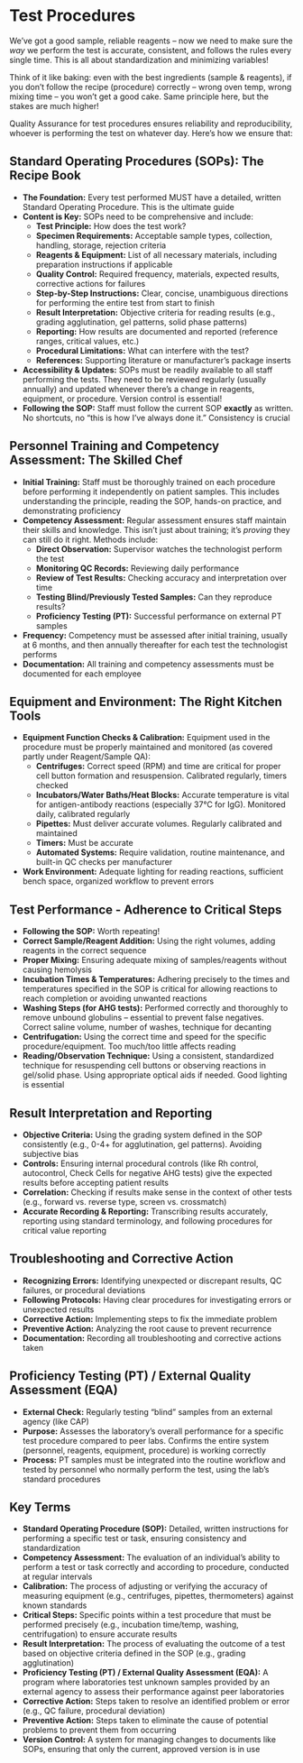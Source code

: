 # Test Procedures {-}

We've got a good sample, reliable reagents – now we need to make sure the *way* we perform the test is accurate, consistent, and follows the rules every single time. This is all about standardization and minimizing variables!

Think of it like baking: even with the best ingredients (sample & reagents), if you don't follow the recipe (procedure) correctly – wrong oven temp, wrong mixing time – you won't get a good cake. Same principle here, but the stakes are much higher!

Quality Assurance for test procedures ensures reliability and reproducibility, whoever is performing the test on whatever day. Here's how we ensure that:

## **Standard Operating Procedures (SOPs): The Recipe Book** {-}

*   **The Foundation:** Every test performed MUST have a detailed, written Standard Operating Procedure. This is the ultimate guide
*   **Content is Key:** SOPs need to be comprehensive and include:
    *   **Test Principle:** How does the test work?
    *   **Specimen Requirements:** Acceptable sample types, collection, handling, storage, rejection criteria
    *   **Reagents & Equipment:** List of all necessary materials, including preparation instructions if applicable
    *   **Quality Control:** Required frequency, materials, expected results, corrective actions for failures
    *   **Step-by-Step Instructions:** Clear, concise, unambiguous directions for performing the entire test from start to finish
    *   **Result Interpretation:** Objective criteria for reading results (e.g., grading agglutination, gel patterns, solid phase patterns)
    *   **Reporting:** How results are documented and reported (reference ranges, critical values, etc.)
    *   **Procedural Limitations:** What can interfere with the test?
    *   **References:** Supporting literature or manufacturer's package inserts
*   **Accessibility & Updates:** SOPs must be readily available to all staff performing the tests. They need to be reviewed regularly (usually annually) and updated whenever there's a change in reagents, equipment, or procedure. Version control is essential!
*   **Following the SOP:** Staff must follow the current SOP **exactly** as written. No shortcuts, no "this is how I've always done it." Consistency is crucial

## **Personnel Training and Competency Assessment: The Skilled Chef** {-}

*   **Initial Training:** Staff must be thoroughly trained on each procedure before performing it independently on patient samples. This includes understanding the principle, reading the SOP, hands-on practice, and demonstrating proficiency
*   **Competency Assessment:** Regular assessment ensures staff maintain their skills and knowledge. This isn't just about training; it's *proving* they can still do it right. Methods include:
    *   **Direct Observation:** Supervisor watches the technologist perform the test
    *   **Monitoring QC Records:** Reviewing daily performance
    *   **Review of Test Results:** Checking accuracy and interpretation over time
    *   **Testing Blind/Previously Tested Samples:** Can they reproduce results?
    *   **Proficiency Testing (PT):** Successful performance on external PT samples
*   **Frequency:** Competency must be assessed after initial training, usually at 6 months, and then annually thereafter for each test the technologist performs
*   **Documentation:** All training and competency assessments must be documented for each employee

## **Equipment and Environment: The Right Kitchen Tools** {-}

*   **Equipment Function Checks & Calibration:** Equipment used in the procedure must be properly maintained and monitored (as covered partly under Reagent/Sample QA):
    *   **Centrifuges:** Correct speed (RPM) and time are critical for proper cell button formation and resuspension. Calibrated regularly, timers checked
    *   **Incubators/Water Baths/Heat Blocks:** Accurate temperature is vital for antigen-antibody reactions (especially 37°C for IgG). Monitored daily, calibrated regularly
    *   **Pipettes:** Must deliver accurate volumes. Regularly calibrated and maintained
    *   **Timers:** Must be accurate
    *   **Automated Systems:** Require validation, routine maintenance, and built-in QC checks per manufacturer
*   **Work Environment:** Adequate lighting for reading reactions, sufficient bench space, organized workflow to prevent errors

## **Test Performance - Adherence to Critical Steps** {-}

*   **Following the SOP:** Worth repeating!
*   **Correct Sample/Reagent Addition:** Using the right volumes, adding reagents in the correct sequence
*   **Proper Mixing:** Ensuring adequate mixing of samples/reagents without causing hemolysis
*   **Incubation Times & Temperatures:** Adhering precisely to the times and temperatures specified in the SOP is critical for allowing reactions to reach completion or avoiding unwanted reactions
*   **Washing Steps (for AHG tests):** Performed correctly and thoroughly to remove unbound globulins – essential to prevent false negatives. Correct saline volume, number of washes, technique for decanting
*   **Centrifugation:** Using the correct time and speed for the specific procedure/equipment. Too much/too little affects reading
*   **Reading/Observation Technique:** Using a consistent, standardized technique for resuspending cell buttons or observing reactions in gel/solid phase. Using appropriate optical aids if needed. Good lighting is essential

## **Result Interpretation and Reporting** {-}

*   **Objective Criteria:** Using the grading system defined in the SOP consistently (e.g., 0-4+ for agglutination, gel patterns). Avoiding subjective bias
*   **Controls:** Ensuring internal procedural controls (like Rh control, autocontrol, Check Cells for negative AHG tests) give the expected results before accepting patient results
*   **Correlation:** Checking if results make sense in the context of other tests (e.g., forward vs. reverse type, screen vs. crossmatch)
*   **Accurate Recording & Reporting:** Transcribing results accurately, reporting using standard terminology, and following procedures for critical value reporting

## **Troubleshooting and Corrective Action** {-}

*   **Recognizing Errors:** Identifying unexpected or discrepant results, QC failures, or procedural deviations
*   **Following Protocols:** Having clear procedures for investigating errors or unexpected results
*   **Corrective Action:** Implementing steps to fix the immediate problem
*   **Preventive Action:** Analyzing the root cause to prevent recurrence
*   **Documentation:** Recording all troubleshooting and corrective actions taken

## **Proficiency Testing (PT) / External Quality Assessment (EQA)** {-}

*   **External Check:** Regularly testing "blind" samples from an external agency (like CAP)
*   **Purpose:** Assesses the laboratory's overall performance for a specific test procedure compared to peer labs. Confirms the entire system (personnel, reagents, equipment, procedure) is working correctly
*   **Process:** PT samples must be integrated into the routine workflow and tested by personnel who normally perform the test, using the lab's standard procedures

## **Key Terms** {-}

*   **Standard Operating Procedure (SOP):** Detailed, written instructions for performing a specific test or task, ensuring consistency and standardization
*   **Competency Assessment:** The evaluation of an individual's ability to perform a test or task correctly and according to procedure, conducted at regular intervals
*   **Calibration:** The process of adjusting or verifying the accuracy of measuring equipment (e.g., centrifuges, pipettes, thermometers) against known standards
*   **Critical Steps:** Specific points within a test procedure that must be performed precisely (e.g., incubation time/temp, washing, centrifugation) to ensure accurate results
*   **Result Interpretation:** The process of evaluating the outcome of a test based on objective criteria defined in the SOP (e.g., grading agglutination)
*   **Proficiency Testing (PT) / External Quality Assessment (EQA):** A program where laboratories test unknown samples provided by an external agency to assess their performance against peer laboratories
*   **Corrective Action:** Steps taken to resolve an identified problem or error (e.g., QC failure, procedural deviation)
*   **Preventive Action:** Steps taken to eliminate the cause of potential problems to prevent them from occurring
*   **Version Control:** A system for managing changes to documents like SOPs, ensuring that only the current, approved version is in use

